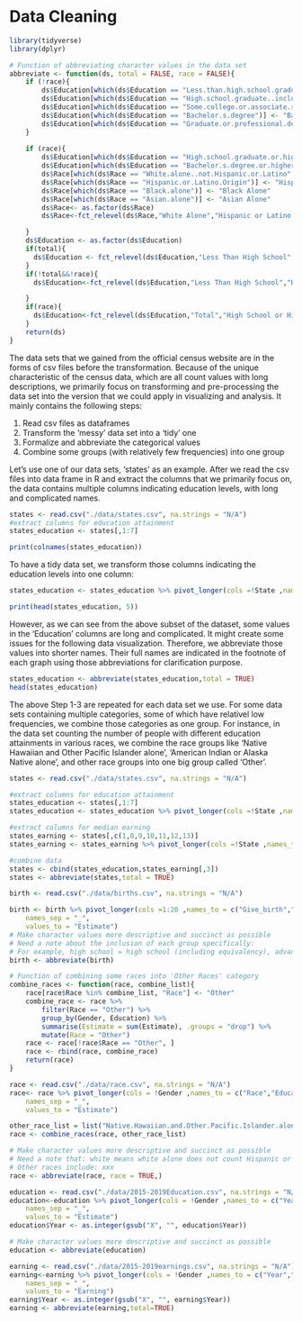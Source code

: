 # Data Cleaning
```r
library(tidyverse)
library(dplyr)
```
```r
# Function of abbreviating character values in the data set 
abbreviate <- function(ds, total = FALSE, race = FALSE){
    if (!race){
        ds$Education[which(ds$Education == "Less.than.high.school.graduate")] <- "Less Than High School"
        ds$Education[which(ds$Education == "High.school.graduate..includes.equivalency.")] <- "High School Graduate"
        ds$Education[which(ds$Education == "Some.college.or.associate.s.degree")] <- "Some Colleges"
        ds$Education[which(ds$Education == "Bachelor.s.degree")] <- "Bachelor Degree"
        ds$Education[which(ds$Education == "Graduate.or.professional.degree")] <- "Advanced Degree"
    }
    
    if (race){
        ds$Education[which(ds$Education == "High.school.graduate.or.higher")] <- "High School or Higher"
        ds$Education[which(ds$Education == "Bachelor.s.degree.or.higher")] <- "Bachelor Degree or Higher"
        ds$Race[which(ds$Race == "White.alone..not.Hispanic.or.Latino" | ds$Race == "White.alone.not.Hispanic.or.Latino")] <- "White Alone"
        ds$Race[which(ds$Race == "Hispanic.or.Latino.Origin")] <- "Hispanic or Latino Origin"
        ds$Race[which(ds$Race == "Black.alone")] <- "Black Alone"
        ds$Race[which(ds$Race == "Asian.alone")] <- "Asian Alone"
        ds$Race<- as.factor(ds$Race)
        ds$Race<-fct_relevel(ds$Race,"White Alone","Hispanic or Latino Origin","Black Alone", "Asian Alone","Other")

    }
    ds$Education <- as.factor(ds$Education)
    if(total){
      ds$Education <- fct_relevel(ds$Education,"Less Than High School","High School Graduate","Some Colleges","Bachelor Degree", "Advanced Degree","Total")
    }
    if(!total&&!race){
      ds$Education<-fct_relevel(ds$Education,"Less Than High School","High School Graduate","Some Colleges","Bachelor Degree", "Advanced Degree")

    }
    if(race){
      ds$Education<-fct_relevel(ds$Education,"Total","High School or Higher",">= Bachelor Degree or Higher")
    }
    return(ds)
}
```

The data sets that we gained from the official census website are in the forms of csv files before the transformation. Because of the unique characteristic of the census data, which are all count values with long descriptions, we primarily focus on transforming and pre-processing the data set into the version that we could apply in visualizing and analysis. It mainly contains the following steps: 

1. Read csv files as dataframes
2. Transform the 'messy' data set into a 'tidy' one
3. Formalize and abbreviate the categorical values 
4. Combine some groups (with relatively few frequencies) into one group

Let's use one of our data sets, 'states' as an example. After we read the csv files into data frame in R and extract the columns that we primarily focus on, the data contains multiple columns indicating education levels, with long and complicated names. 
```r
states <- read.csv("./data/states.csv", na.strings = "N/A")
#extract columns for education attainment
states_education <- states[,1:7]
```
```r
print(colnames(states_education))
```


To have a tidy data set, we transform those columns indicating the education levels into one column: 
```r
states_education <- states_education %>% pivot_longer(cols =!State ,names_to = "Education",values_to = "Population")
```
```r
print(head(states_education, 5))
```


However, as we can see from the above subset of the dataset, some values in the 'Education' columns are long and complicated. It might create some issues for the following data visualization. Therefore, we abbreviate those values into shorter names. Their full names are indicated in the footnote of each graph using those abbreviations for clarification purpose. 
```r
states_education <- abbreviate(states_education,total = TRUE)
head(states_education)
```

The above Step 1-3 are repeated for each data set we use. For some data sets containing multiple categories, some of which have relativel low frequencies, we combine those categories as one group. For instance, in the data set counting the number of people with different education attainments in various races, we combine the race groups like 'Native Hawaiian and Other Pacific Islander alone', 'American Indian or Alaska Native alone', and other race groups into one big group called 'Other'. 

```r
states <- read.csv("./data/states.csv", na.strings = "N/A")

#extract columns for education attainment
states_education <- states[,1:7]
states_education <- states_education %>% pivot_longer(cols =!State ,names_to = "Education",values_to = "Population")

#extract columns for median earning
states_earning <- states[,c(1,8,9,10,11,12,13)]
states_earning <- states_earning %>% pivot_longer(cols =!State ,names_to = "Education",values_to = "Earning")

#combine data
states <- cbind(states_education,states_earning[,3])
states <- abbreviate(states,total = TRUE)
```


```r
birth <- read.csv("./data/births.csv", na.strings = "N/A")

birth <- birth %>% pivot_longer(cols =1:20 ,names_to = c("Give_birth","Marriage","Education"),
    names_sep = "_",
    values_to = "Estimate")
# Make character values more descriptive and succinct as possible
# Need a note about the inclusion of each group specifically: 
# For example, high school = high school (including equivalency), advanced degree = graduate or professional degree
birth <- abbreviate(birth)
```


```r
# Function of combining some races into 'Other Races' category
combine_races <- function(race, combine_list){
    race[race$Race %in% combine_list, "Race"] <- "Other"
    combine_race <- race %>% 
        filter(Race == "Other") %>% 
        group_by(Gender, Education) %>% 
        summarise(Estimate = sum(Estimate), .groups = "drop") %>% 
        mutate(Race = "Other")
    race <- race[!race$Race == "Other", ]
    race <- rbind(race, combine_race)
    return(race)
}
```


```r
race <- read.csv("./data/race.csv", na.strings = "N/A")
race<- race %>% pivot_longer(cols = !Gender ,names_to = c("Race","Education"),
    names_sep = "_",
    values_to = "Estimate")

other_race_list = list("Native.Hawaiian.and.Other.Pacific.Islander.alone", "American.Indian.or.Alaska.Native.alone", "Some.other.race.alone", "Two.or.more.races")
race <- combine_races(race, other_race_list)

# Make character values more descriptive and succinct as possible
# Need a note that: white means white alone does not count Hispanic or Latino
# Other races include: xxx
race <- abbreviate(race, race = TRUE,)

```


```r
education <- read.csv("./data/2015-2019Education.csv", na.strings = "N/A")
education<-education %>% pivot_longer(cols = !Gender ,names_to = c("Year","Education"),
    names_sep = "_",
    values_to = "Estimate")
education$Year <- as.integer(gsub("X", "", education$Year))

# Make character values more descriptive and succinct as possible
education <- abbreviate(education)
```


```r
earning <- read.csv("./data/2015-2019earnings.csv", na.strings = "N/A")
earning<-earning %>% pivot_longer(cols = !Gender ,names_to = c("Year","Education"),
    names_sep = "_",
    values_to = "Earning")
earning$Year <- as.integer(gsub("X", "", earning$Year))
earning <- abbreviate(earning,total=TRUE)


```


